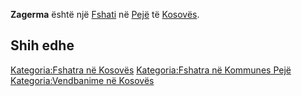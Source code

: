 {{Fshat në Kosovës
 | Emri                = Zagerma
 | EmriAlt                = Rrezina,Zagerm,Zagerma,Zagerme,Zagrmle,Zagrmlje,Zagërm,Zagërma,Zagërmë,Zgermle,Zgërmle,Загрмље
 | Emri (Rasa dhanore) = 
 | Figura              = 
 | Shteti              = Kosovës
 | Komuna              = Pejë
 | Kodi postar         = 
 | Sipërfaqja          = 

 | Popullsia           = 

 | Regj. i popullsisë  = 
 | Dend. e popullsisë  = 
 | Faqja zyrtare       = 
 <!--- Koordinatat ----> 
 | Gjerësia            = 42.61583
 | Gjatësia            = 20.28389
 | Lartësia            = 
}}
'''Zagerma''' është një [[Fshati]] në [[Pejë]] të [[Kosovës]].

<!-- == Gjeografia == -->
<!-- == Historia == -->
<!-- == Demografia == -->
== Shih edhe ==
{{Komuna Pejë}}
{{Kosovo-Administrata-Cung}}

[[Kategoria:Fshatra në Kosovës]]
[[Kategoria:Fshatra në Kommunes Pejë]]
[[Kategoria:Vendbanime në Kosovës]]
